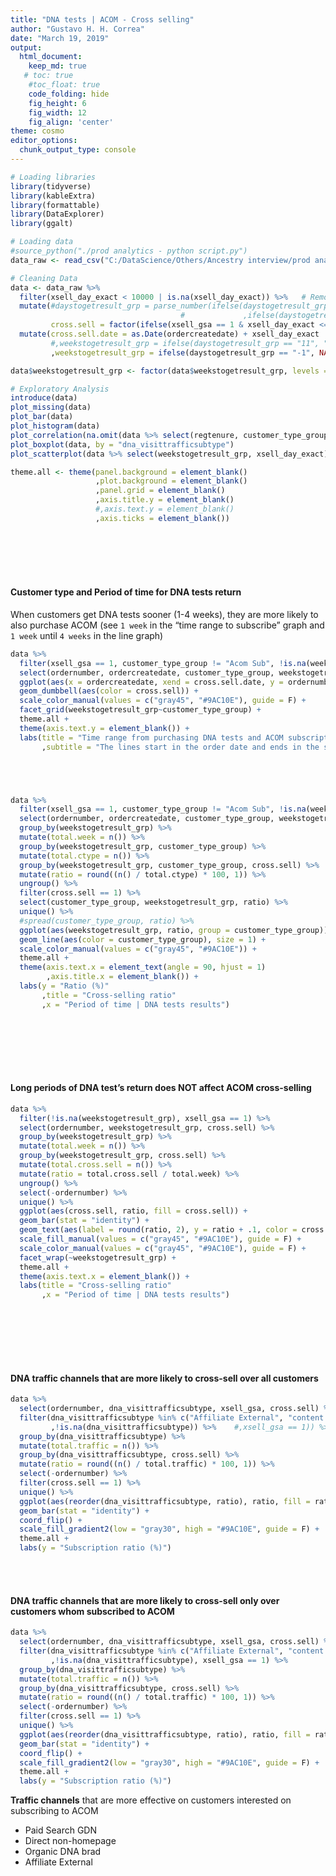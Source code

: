```yaml
---
title: "DNA tests | ACOM - Cross selling"
author: "Gustavo H. H. Correa"
date: "March 19, 2019"
output:
  html_document:  
    keep_md: true
   # toc: true
    #toc_float: true
    code_folding: hide
    fig_height: 6
    fig_width: 12
    fig_align: 'center'
theme: cosmo
editor_options: 
  chunk_output_type: console
---
```




```r
# Loading libraries
library(tidyverse)
library(kableExtra)
library(formattable)
library(DataExplorer)
library(ggalt)
```





```r
# Loading data
#source_python("./prod analytics - python script.py")
data_raw <- read_csv("C:/DataScience/Others/Ancestry interview/prod analytics data.csv")
```


```r
# Cleaning Data
data <- data_raw %>% 
  filter(xsell_day_exact < 10000 | is.na(xsell_day_exact)) %>%   # Removing few outliers
  mutate(#daystogetresult_grp = parse_number(ifelse(daystogetresult_grp == ">10weeks", "11"
                                      #             ,ifelse(daystogetresult_grp == "-1", NA, daystogetresult_grp))),
         cross.sell = factor(ifelse(xsell_gsa == 1 & xsell_day_exact <= 120, 1, 0))) %>%
  mutate(cross.sell.date = as.Date(ordercreatedate) + xsell_day_exact
         #,weekstogetresult_grp = ifelse(daystogetresult_grp == "11", "10+", daystogetresult_grp))
         ,weekstogetresult_grp = ifelse(daystogetresult_grp == "-1", NA, daystogetresult_grp))

data$weekstogetresult_grp <- factor(data$weekstogetresult_grp, levels = c("1 week", "2 weeks", "3 weeks", "4 weeks", "5 weeks", "6 weeks", "7 weeks", "8 weeks", "9 weeks", "10 weeks", ">10weeks"))

```









```r
# Exploratory Analysis
introduce(data)
plot_missing(data)
plot_bar(data)
plot_histogram(data)
plot_correlation(na.omit(data %>% select(regtenure, customer_type_group, weekstogetresult_grp, dna_visittrafficsubtype, xsell_gsa, xsell_day_exact)))
plot_boxplot(data, by = "dna_visittrafficsubtype")
plot_scatterplot(data %>% select(weekstogetresult_grp, xsell_day_exact), by = "xsell_day_exact")

```




```r
theme.all <- theme(panel.background = element_blank()
                   ,plot.background = element_blank()
                   ,panel.grid = element_blank()
                   ,axis.title.y = element_blank()
                   #,axis.text.y = element_blank()
                   ,axis.ticks = element_blank())

```

<br>
<br>
<br>
<br>




#### Customer type and Period of time for DNA tests return
When customers get DNA tests sooner (1-4 weeks), they are more likely to also purchase ACOM (see `1 week` in the "time range to subscribe" graph and `1 week` until `4 weeks` in the line graph) <br>


```r

data %>%
  filter(xsell_gsa == 1, customer_type_group != "Acom Sub", !is.na(weekstogetresult_grp)) %>% 
  select(ordernumber, ordercreatedate, customer_type_group, weekstogetresult_grp, xsell_gsa, xsell_day_exact, cross.sell, cross.sell.date) %>%
  ggplot(aes(x = ordercreatedate, xend = cross.sell.date, y = ordernumber)) +
  geom_dumbbell(aes(color = cross.sell)) +
  scale_color_manual(values = c("gray45", "#9AC10E"), guide = F) +
  facet_grid(weekstogetresult_grp~customer_type_group) +
  theme.all +
  theme(axis.text.y = element_blank()) +
  labs(title = "Time range from purchasing DNA tests and ACOM subscription"
       ,subtitle = "The lines start in the order date and ends in the subscription date")





data %>% 
  filter(xsell_gsa == 1, customer_type_group != "Acom Sub", !is.na(weekstogetresult_grp)) %>% 
  select(ordernumber, ordercreatedate, customer_type_group, weekstogetresult_grp, xsell_gsa, xsell_day_exact, cross.sell, cross.sell.date) %>% 
  group_by(weekstogetresult_grp) %>% 
  mutate(total.week = n()) %>% 
  group_by(weekstogetresult_grp, customer_type_group) %>% 
  mutate(total.ctype = n()) %>% 
  group_by(weekstogetresult_grp, customer_type_group, cross.sell) %>% 
  mutate(ratio = round((n() / total.ctype) * 100, 1)) %>% 
  ungroup() %>% 
  filter(cross.sell == 1) %>% 
  select(customer_type_group, weekstogetresult_grp, ratio) %>% 
  unique() %>% 
  #spread(customer_type_group, ratio) %>% 
  ggplot(aes(weekstogetresult_grp, ratio, group = customer_type_group)) +
  geom_line(aes(color = customer_type_group), size = 1) +
  scale_color_manual(values = c("gray45", "#9AC10E")) +
  theme.all +
  theme(axis.text.x = element_text(angle = 90, hjust = 1)
        ,axis.title.x = element_blank()) +
  labs(y = "Ratio (%)"
       ,title = "Cross-selling ratio"
       ,x = "Period of time | DNA tests results")
  
```

<br>
<br>
<br>
<br>

#### Long periods of DNA test's return does NOT affect ACOM cross-selling
```r
data %>% 
  filter(!is.na(weekstogetresult_grp), xsell_gsa == 1) %>% 
  select(ordernumber, weekstogetresult_grp, cross.sell) %>% 
  group_by(weekstogetresult_grp) %>% 
  mutate(total.week = n()) %>% 
  group_by(weekstogetresult_grp, cross.sell) %>% 
  mutate(total.cross.sell = n()) %>% 
  mutate(ratio = total.cross.sell / total.week) %>% 
  ungroup() %>% 
  select(-ordernumber) %>% 
  unique() %>% 
  ggplot(aes(cross.sell, ratio, fill = cross.sell)) +
  geom_bar(stat = "identity") +
  geom_text(aes(label = round(ratio, 2), y = ratio + .1, color = cross.sell, fontface = ifelse(cross.sell == 1 & weekstogetresult_grp %in% c(1, 9, 10, 11), "bold", "plain"))) +
  scale_fill_manual(values = c("gray45", "#9AC10E"), guide = F) +
  scale_color_manual(values = c("gray45", "#9AC10E"), guide = F) +
  facet_wrap(~weekstogetresult_grp) +
  theme.all +
  theme(axis.text.x = element_blank()) +
  labs(title = "Cross-selling ratio"
       ,x = "Period of time | DNA tests results")
  

```

<br>
<br>
<br>
<br>

#### DNA traffic channels that are more likely to cross-sell over all customers
```r
data %>%
  select(ordernumber, dna_visittrafficsubtype, xsell_gsa, cross.sell) %>% 
  filter(dna_visittrafficsubtype %in% c("Affiliate External", "content marketing", "direct core homepage", "direct non-homepage", "Email Campaigns", "geo-redirect", "iOS App", "organic nonbrand", "paid search - dna brand", "direct dna homepage", "email no source id", "External Paid Media", "organic core brand", "Paid Search GDN", "Email Programs", "external referrals", "internal referrals", "organic dna brand", "paid search - core brand", "social media organic")
         ,!is.na(dna_visittrafficsubtype)) %>%    #,xsell_gsa == 1)) %>% 
  group_by(dna_visittrafficsubtype) %>% 
  mutate(total.traffic = n()) %>% 
  group_by(dna_visittrafficsubtype, cross.sell) %>% 
  mutate(ratio = round((n() / total.traffic) * 100, 1)) %>% 
  select(-ordernumber) %>% 
  filter(cross.sell == 1) %>% 
  unique() %>%
  ggplot(aes(reorder(dna_visittrafficsubtype, ratio), ratio, fill = ratio)) +
  geom_bar(stat = "identity") +
  coord_flip() +
  scale_fill_gradient2(low = "gray30", high = "#9AC10E", guide = F) +
  theme.all +
  labs(y = "Subscription ratio (%)")

```

<br>
<br>


#### DNA traffic channels that are more likely to cross-sell only over customers whom subscribed to ACOM

```r
data %>%
  select(ordernumber, dna_visittrafficsubtype, xsell_gsa, cross.sell) %>% 
  filter(dna_visittrafficsubtype %in% c("Affiliate External", "content marketing", "direct core homepage", "direct non-homepage", "Email Campaigns", "geo-redirect", "iOS App", "organic nonbrand", "paid search - dna brand", "direct dna homepage", "email no source id", "External Paid Media", "organic core brand", "Paid Search GDN", "Email Programs", "external referrals", "internal referrals", "organic dna brand", "paid search - core brand", "social media organic")
         ,!is.na(dna_visittrafficsubtype), xsell_gsa == 1) %>% 
  group_by(dna_visittrafficsubtype) %>% 
  mutate(total.traffic = n()) %>% 
  group_by(dna_visittrafficsubtype, cross.sell) %>% 
  mutate(ratio = round((n() / total.traffic) * 100, 1)) %>% 
  select(-ordernumber) %>% 
  filter(cross.sell == 1) %>% 
  unique() %>%
  ggplot(aes(reorder(dna_visittrafficsubtype, ratio), ratio, fill = ratio)) +
  geom_bar(stat = "identity") +
  coord_flip() +
  scale_fill_gradient2(low = "gray30", high = "#9AC10E", guide = F) +
  theme.all +
  labs(y = "Subscription ratio (%)")

```



**Traffic channels** that are more effective on customers interested on subscribing to ACOM

  * Paid Search GDN
  * Direct non-homepage
  * Organic DNA brad
  * Affiliate External                                                                                           
  
  
  






















